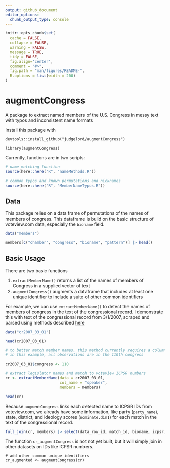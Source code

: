 ```yaml
---
output: github_document
editor_options: 
  chunk_output_type: console
---
```


<!-- README.md is generated from README.Rmd. Please edit that file -->

```r
knitr::opts_chunk$set(
  cache = FALSE,
  collapse = FALSE,
  warning = FALSE,
  message = TRUE,
  tidy = FALSE,
  fig.align='center',
  comment = "#>",
  fig.path = "man/figures/README-",
  R.options = list(width = 200)
)
```


# augmentCongress
A package to extract named members of the U.S. Congress in messy text with typos and inconsistent name formats

Install this package with 
```
devtools::install_github("judgelord/augmentCongress")

library(augmentCongress)
```

Currently, functions are in two scripts: 
```r
# name matching function 
source(here::here("R", "nameMethods.R"))

# common typos and known permutations and nicknames 
source(here::here("R", "MemberNameTypos.R"))
```

## Data

This package relies on a data frame of permutations of the names of members of congress. This dataframe is build on the basic structure of voteview.com data, especially the `bioname` field. 

```r
data("members")

members[c("chamber", "congress", "bioname", "pattern")] |> head()
```

## Basic Usage

There are two basic functions

1. `extractMemberName()` returns a list of the names of members of Congress in a supplied vector of text
2. `augmentCongress()` augments a dataframe that includes at least one unique identifier to include a suite of other common identifiers

For example, we can use `extractMemberName()` to detect the names of members of congress in the text of the congressional record. I demonstrate this with text of the congressional record from 3/1/2007, scraped and parsed using methods described [here](https://github.com/judgelord/cr)

```r
data("cr2007_03_01")

head(cr2007_03_01)

# to better match member names, this method currently requires a column, "congress" with the number of the congress (this can be created from a date)
# in this example, all observations are in the 110th congress 

cr2007_03_01$congress <- 110

# extract legislator names and match to voteview ICPSR numbers
cr <- extractMemberName(data = cr2007_03_01, 
                        col_name = "speaker", 
                        members = members)

head(cr)
```

Because `augmentCongress` links each detected name to ICPSR IDs from voteview.com, we already have some information, like party (`party_name`), state, district, and ideology scores (`nominate.dim1`) for each match in the text of the congressional record. 


```r
full_join(cr, members) |> select(data_row_id, match_id, bioname, icpsr, congress, state, district_code, party_name, nominate.dim1, url_txt)
```

The function `cr_augmentCongress` is not not yet built, but it will simply join in other datasets on IDs like ICPSR numbers.

```
# add other common unique identifiers
cr_augmented <- augmentCongress(cr)
```
